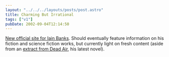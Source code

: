 ```yaml
---
layout: "../../../layouts/posts/post.astro"
title: Charming But Irrational
tags: ["v1"]
pubDate: 2002-09-04T12:14:50
---
```


[New official site for Iain Banks][1]. Should eventually feature information on his fiction and science fiction works, but currently light on fresh content (aside from an [extract from Dead Air][2], his latest novel).

[1]: http://www.iainbanks.net/ "official Iain Banks website"
[2]: http://www.iainbanks.net/sf08.htm "Iain Banks: Extract from 'Dead Air'"
